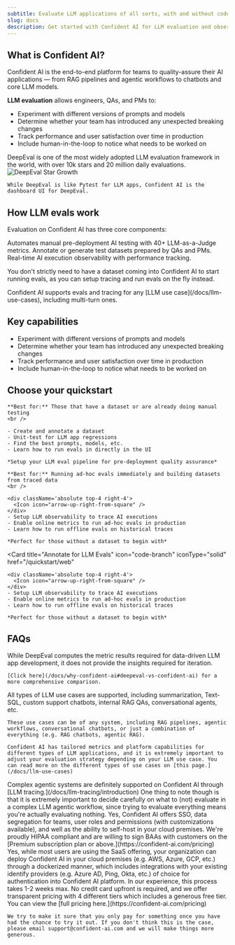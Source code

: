 ```yaml
---
subtitle: Evaluate LLM applications of all sorts, with and without code.
slug: docs
description: Get started with Confident AI for LLM evaluation and observability
---
```


## What is Confident AI?

Confident AI is the end-to-end platform for teams to quality-assure their AI applications — from RAG pipelines and agentic workflows to chatbots and core LLM models.

**LLM evaluation** allows engineers, QAs, and PMs to:

- Experiment with different versions of prompts and models
- Determine whether your team has introduced any unexpected breaking changes
- Track performance and user satisfaction over time in production
- Include human-in-the-loop to notice what needs to be worked on

<Tip title="Confident AI's evals are 100% powered by DeepEval">
  DeepEval is one of the most widely adopted LLM evaluation framework in the
  world, with over 10k stars and 20 million daily evaluations.

<Frame background="subtle" caption="DeepEval Star Growth">
  <img src="../assets/docs-logo.svg" alt="DeepEval Star Growth" />
</Frame>

    While DeepEval is like Pytest for LLM apps, Confident AI is the dashboard UI for DeepEval.

</Tip>

## How LLM evals work

Evaluation on Confident AI has three core components:

<CardGroup cols={3}>
  <Card title="LLM Metrics" icon="chart-line">
    Automates manual pre-deployment AI testing with 40+ LLM-as-a-Judge metrics.
  </Card>
  <Card title="Dataset Curation" icon="file-pen">
    Annotate or generate test datasets prepared by QAs and PMs.
  </Card>
  <Card title="LLM Tracing" icon="code-branch">
    Real-time AI execution observability with performance tracking.
  </Card>
</CardGroup>

You don't strictly need to have a dataset coming into Confident AI to start running evals, as you can setup tracing and run evals on the fly instead.

<Note>
  Confident AI supports evals and tracing for any [LLM use
  case](/docs/llm-use-cases), including multi-turn ones.
</Note>

## Key capabilities

- Experiment with different versions of prompts and models
- Determine whether your team has introduced any unexpected breaking changes
- Track performance and user satisfaction over time in production
- Include human-in-the-loop to notice what needs to be worked on

## Choose your quickstart

<CardGroup cols={2}>
  <Card
    title="LLM Evals in Development"
    icon="flask-vial"
    iconType="solid"
    href="/quickstart/phone"
  >
    <div className='absolute top-4 right-4'>
      <Icon icon="arrow-up-right-from-square" />
    </div>

    **Best for:** Those that have a dataset or are already doing manual testing
    <br />

    - Create and annotate a dataset
    - Unit-test for LLM app regressions
    - Find the best prompts, models, etc.
    - Learn how to run evals in directly in the UI

    *Setup your LLM eval pipeline for pre-deployment quality assurance*

  </Card>
  <Card
    title="LLM Tracing for Production Evals"
    icon="code-branch"
    iconType="solid"
    href="/quickstart/web"
  >

    **Best for:** Running ad-hoc evals immediately and building datasets from traced data
    <br />

    <div className='absolute top-4 right-4'>
      <Icon icon="arrow-up-right-from-square" />
    </div>
    - Setup LLM observability to trace AI executions
    - Enable online metrics to run ad-hoc evals in production
    - Learn how to run offline evals on historical traces

    *Perfect for those without a dataset to begin with*

  </Card>
</CardGroup>

  <Card
    title="Annotate for LLM Evals"
    icon="code-branch"
    iconType="solid"
    href="/quickstart/web"
  >
    <div className='absolute top-4 right-4'>
      <Icon icon="arrow-up-right-from-square" />
    </div>
    - Setup LLM observability to trace AI executions
    - Enable online metrics to run ad-hoc evals in production
    - Learn how to run offline evals on historical traces

    *Perfect for those without a dataset to begin with*

  </Card>

## FAQs

<AccordionGroup>
  <Accordion title="How is this different from DeepEval?">
    While DeepEval computes the metric results required for data-driven LLM app development, it does not provide the insights required for iteration.

    [Click here](/docs/why-confident-ai#deepeval-vs-confident-ai) for a more comprehensive comparison.

  </Accordion>

  <Accordion title="What LLM use cases are supported?">
    All types of LLM use cases are supported, including summarization, Text-SQL, custom support chatbots, internal RAG QAs, conversational agents, etc.

    These use cases can be of any system, including RAG pipelines, agentic workflows, conversational chatbots, or just a combination of everything (e.g. RAG chatbots, agentic RAG).

    Confident AI has tailored metrics and platform capabilities for different types of LLM applications, and it is extremely important to adjust your evaluation strategy depending on your LLM use case. You can read more on the different types of use cases on [this page.](/docs/llm-use-cases)

  </Accordion>

<Accordion title="What about complex agentic systems?">
  Complex agentic systems are definitely supported on Confident AI through [LLM
  tracing.](/docs/llm-tracing/introduction) One thing to note though is that it
  is extremely important to decide carefully on what to (not) evaluate in a
  complex LLM agentic workflow, since trying to evaluate everything means you're
  actually evaluating nothing.
</Accordion>

<Accordion title="Is Confident AI enterprise ready?">
  Yes, Confident AI offers SSO, data segregation for teams, user roles and
  permissions (with customizations available), and well as the ability to
  self-host in your cloud premises.
</Accordion>

<Accordion title="What about HIPAA compliance?">
  We're proudly HIPAA compliant and are willing to sign BAAs with customers on
  the [Premium subscription plan or above.](https://confident-ai.com/pricing)
</Accordion>

<Accordion title="Can I self-host Confident AI?">
  Yes, while most users are using the SaaS offering, your organization can
  deploy Confident AI in your cloud premises (e.g. AWS, Azure, GCP, etc.)
  through a dockerized manner, which includes integrations with your existing
  identify providers (e.g. Azure AD, Ping, Okta, etc.) of choice for
  authentication into Confident AI platform. In our experience, this process
  takes 1-2 weeks max.
</Accordion>

  <Accordion title="What is the pricing?">
    No credit card upfront is required, and we offer transparent pricing with 4 different tiers which includes a generous free tier. You can view the [full pricing here.](https://confident-ai.com/pricing)

    We try to make it sure that you only pay for something once you have had the chance to try it out. If you don't think this is the case, please email support@confident-ai.com and we will make things more generous.

  </Accordion>
</AccordionGroup>
